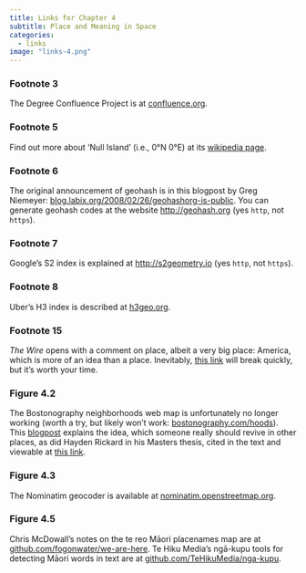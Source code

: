 ```yaml
---
title: Links for Chapter 4
subtitle: Place and Meaning in Space
categories:
  - links
image: "links-4.png"
---
```


### Footnote 3 
The Degree Confluence Project is at [confluence.org](https://confluence.org/).

### Footnote 5
Find out more about 'Null Island' (i.e., 0&deg;N 0&deg;E) at its [wikipedia page](https://en.wikipedia.org/wiki/Null_Island).

### Footnote 6
The original announcement of geohash is in this blogpost by Greg Niemeyer: [blog.labix.org/2008/02/26/geohashorg-is-public](https://blog.labix.org/2008/02/26/geohashorg-is-public). You can generate geohash codes at the website [http://geohash.org](http://geohash.org) (yes `http`, not `https`).

### Footnote 7 
Google's S2 index is explained at [http://s2geometry.io](http://s2geometry.io/) (yes `http`, not `https`).

### Footnote 8 
Uber's H3 index is described at [h3geo.org](https://h3geo.org/).

### Footnote 15
_The Wire_ opens with a comment on place, albeit a very big place: America, which is more of an idea than a place. Inevitably, [this link](https://www.youtube.com/watch?v=LYgKmOJT_gM) will break quickly, but it's worth your time. 

### Figure 4.2
The Bostonography neighborhoods web map is unfortunately no longer working (worth a try, but likely won't work: [bostonography.com/hoods](https://bostonography.com/hoods/)). This [blogpost](https://bostonography.com/2012/crowdsourced-neighborhood-boundaries-part-one-consensus/) explains the idea, which someone really should revive in other places, as did Hayden Rickard in his Masters thesis, cited in the text and viewable at [this link](https://openaccess.wgtn.ac.nz/articles/thesis/Crowdsourcing_Neighbourhood_Delineations_in_Wellington_New_Zealand/17147960).

### Figure 4.3
The Nominatim geocoder is available at [nominatim.openstreetmap.org](https://nominatim.openstreetmap.org/ui/search.html).

### Figure 4.5
Chris McDowall's notes on the te reo Māori placenames map are at [github.com/fogonwater/we-are-here](https://github.com/fogonwater/we-are-here/tree/master/8_heart_memory#801-ingoa-w%C4%81hi-o-aotearoa--place-names-of-new-zealand). Te Hiku Media's ngā-kupu tools for detecting Māori words in text are at [github.com/TeHikuMedia/nga-kupu](https://github.com/TeHikuMedia/nga-kupu).

